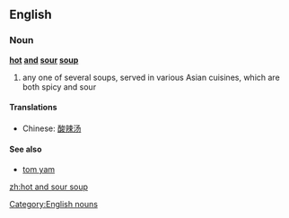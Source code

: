 ==English==
===Noun===
'''[[hot]] [[and]] [[sour]] [[soup]]'''
#any one of several soups, served in various Asian cuisines, which are both spicy and sour
====Translations====
*Chinese: [[酸辣汤]]
====See also====
*[[tom yam]]

[[Category:English nouns]]

[[zh:hot and sour soup]]
